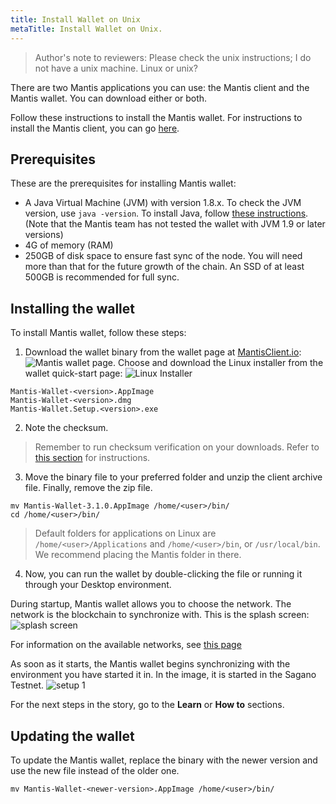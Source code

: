 ```yaml
---
title: Install Wallet on Unix
metaTitle: Install Wallet on Unix.
---
```

>Author's note to reviewers: Please check the unix instructions; I do not have a unix machine. Linux or unix?

There are two Mantis applications you can use: the Mantis client and the Mantis wallet. You can download either or both.

Follow these instructions to install the Mantis wallet. For instructions to install the Mantis client, you can go [here](/install/install-client-unix).


## Prerequisites

These are the prerequisites for installing Mantis wallet:
* A Java Virtual Machine (JVM) with version 1.8.x.
    To check the JVM version, use
     `java -version`.
    To install Java, follow [these instructions](https://java.com/en/download/help/download_options.html).
    (Note that  the Mantis team has not tested the wallet with JVM 1.9 or later versions)
* 4G of memory (RAM)
* 250GB of disk space to ensure fast sync of the node. You will need more than that for the future growth of the chain. An SSD of at least 500GB is recommended for full sync.

## Installing the wallet

To install Mantis wallet, follow these steps:

1. Download the wallet binary from the wallet page at [MantisClient.io](https://mantisclient.io/):
![Mantis wallet page](../images/1-Download.png).
Choose and download the Linux installer from the wallet quick-start page:
![Linux Installer](../images/2b-Download-Installer.png)

```
Mantis-Wallet-<version>.AppImage
Mantis-Wallet-<version>.dmg
Mantis-Wallet.Setup.<version>.exe
```
2. Note the checksum.
> Remember to run checksum verification on your downloads. Refer to [this section](first-steps/downloads#checksum) for instructions.

3. Move the binary file to your preferred folder and unzip the client archive file. Finally, remove the zip file.

```
mv Mantis-Wallet-3.1.0.AppImage /home/<user>/bin/
cd /home/<user>/bin/
```

> Default folders for applications on Linux are `/home/<user>/Applications` and `/home/<user>/bin`, or `/usr/local/bin`. We recommend placing the Mantis folder in there.

4. Now, you can run the wallet by double-clicking the file or running it through your Desktop environment.

During startup, Mantis wallet allows you to choose the network. The network is the blockchain to synchronize with. This is the splash screen:
![splash screen](../images/5-splash-screen.png)

For information on the available networks, see [this page](/how-tos/Getting-Started-with-Mantis)

As soon as it starts, the Mantis wallet begins synchronizing with the environment you have started it in. In the image, it is started in the Sagano Testnet.
![setup 1](../images/4-Setup-1.png)

For the next steps in the story, go to the **Learn** or **How to** sections.

## Updating the wallet

To update the Mantis wallet, replace the binary with the newer version and use the new file instead of the older one.
```
mv Mantis-Wallet-<newer-version>.AppImage /home/<user>/bin/
```
